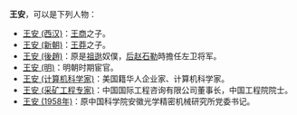 '''王安'''，可以是下列人物：
* [[王安_(西汉)|王安 (西汉)]]：[[王商_(樂昌侯)|王商]]之子。
* [[王安_(新朝)|王安 (新朝)]]：[[王莽|王莽]]之子。
* [[王安_(後趙)|王安 (後趙)]]：原是[[祖逖|祖逖]]奴僕，[[后赵|后赵]][[石勒|石勒]]時擔任左卫将军。
* [[王安_(明)|王安 (明)]]：明朝时期宦官。
* [[王安_(计算机科学家)|王安 (计算机科学家)]]：美国籍华人企业家、计算机科学家。
* [[王安_(采矿工程专家)|王安 (采矿工程专家)]]：中国国际工程咨询有限公司董事长，中国工程院院士。
* [[王安_(1958年)|王安 (1958年)]]：原中国科学院安徽光学精密机械研究所党委书记。

{{消歧义|Cat=二字王姓人名消歧義|an}}